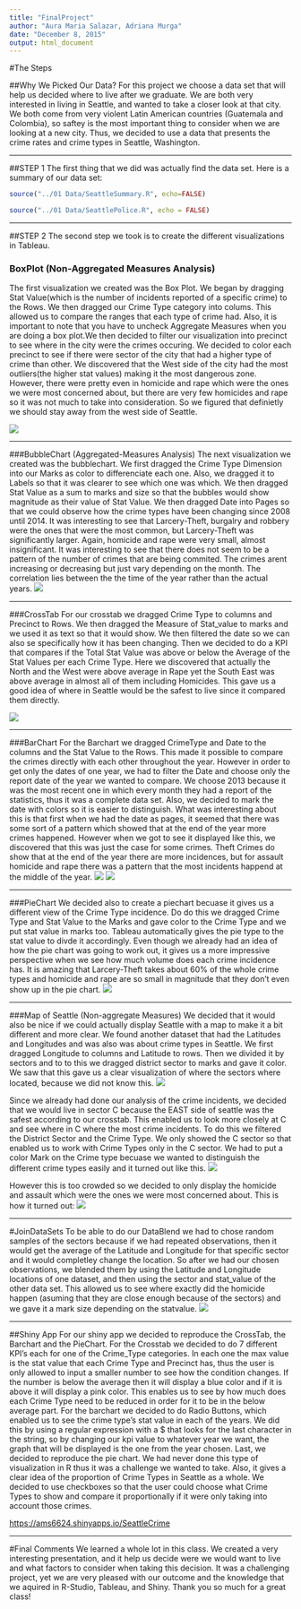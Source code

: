 ```yaml
---
title: "FinalProject"
author: "Aura Maria Salazar, Adriana Murga"
date: "December 8, 2015"
output: html_document
---
```


#The Steps

##Why We Picked Our Data?
For this project we choose a data set that will help us decided where to live after we graduate. We are both very interested in living in Seattle, and wanted to take a closer look at that city. We both come from very violent Latin American countries (Guatemala and Colombia), so saftey is the most important thing to consider when we are looking at a new city. Thus, we decided to use a data that presents the crime rates and crime types in Seattle, Washington. 

***

##STEP 1
The first thing that we did was actually find the data set. Here is a summary of our data set:
```r
source("../01 Data/SeattleSummary.R", echo=FALSE)

```
```r
source("../01 Data/SeattlePolice.R", echo = FALSE)
```

***
##STEP 2
The second step we took is to create the different visualizations in Tableau.

### BoxPlot (Non-Aggregated Measures Analysis)
The first visualization we created was the Box Plot. We began by dragging Stat Value(which is the number of incidents reported of a specific crime) to the Rows. We then dragged our Crime Type category into colums. This allowed us to compare the ranges that each type of crime had. Also, it is important to note that you have to uncheck Aggregate Measures when you are doing a box plot.We then decided to filter our visualization into precinct to see where in the city were the crimes occuring. We decided to color each precinct to see if there were sector of the city that had a higher type of crime than other. We discovered that the West side of the city had the most outliers(the higher stat values) making it the most dangerous zone. However, there were pretty even in homicide and rape which were the ones we were most concerned about, but there are very few homicides and rape so it was not much to take into consideration. So we figured that definietly we should stay away from the west side of Seattle.


![](./boxplot.jpg)

***

###BubbleChart (Aggregated-Measures Analysis)
The next visualization we created was the bubblechart. We first dragged the Crime Type Dimension into our Marks as color to differenciate each one. Also, we dragged it to Labels so that it was clearer to see which one was which. We then dragged Stat Value as a sum to marks and size so that the bubbles would show magnitude as their value of Stat Value. We then dragged Date into Pages so that we could observe how the crime types have been changing since 2008 until 2014. It was interesting to see that Larcery-Theft, burgalry and robbery were the ones that were the most common, but Larcery-Theft was significantly larger. Again, homicide and rape were very small, almost insignificant. It was interesting to see that there does not seem to be a pattern of the number of crimes that are being commited. The crimes arent increasing or decreasing but just vary depending on the month. The correlation lies between the the time of the year rather than the actual years.
![](./bubblechart.jpg)

***
###CrossTab 
For our crosstab we dragged Crime Type to columns and Precinct to Rows. We then dragged the Measure of Stat_value to marks and we used it as text so that it would show. We then filtered the date so we can also se specifically how it has been changing. Then we decided to do a KPI that compares if the Total Stat Value was above or below the Average of the Stat Values per each Crime Type. Here we discovered that actually the North and the West were above average in Rape yet the South East was above average in almost all of them including Homicides. This gave us a good idea of where in Seattle would be the safest to live since it compared them directly.

![](./crosstab1.jpg)

***
###BarChart 
For the Barchart we dragged CrimeType and Date to the columns and the Stat Value to the Rows. This made it possible to compare the crimes directly with each other throughout the year. However in order to get only the dates of one year, we had to filter the Date and choose only the report date of the year we wanted to compare. We choose 2013 because it was the most recent one in which every month they had a report of the statistics, thus it was a complete data set. Also, we decided to mark the date with colors so it is easier to distinguish. What was interesting about this is that first when we had the date as pages, it seemed that there was some sort of a pattern which showed that at the end of the year more crimes happened. However when we got to see it displayed like this, we discovered that this was just the case for some crimes. Theft Crimes do show that at the end of the year there are more incidences, but for assault homicide and rape there was a pattern that the most incidents happend at the middle of the year. 
![](./bargraph1.jpg)
![](./bargraph2.jpg)

***
###PieChart 
We decided also to create a piechart becuase it gives us a different view of the Crime Type incidence. Do do this we dragged Crime Type and Stat Value to the Marks and gave color to the Crime Type and we put stat value in marks too. Tableau automatically gives the pie type to the stat value to divde it accordingly. Even though we already had an idea of how the pie chart was going to work out, it gives us a more impressive perspective when we see how much volume does each crime incidence has. It is amazing that Larcery-Theft takes about 60% of the whole crime types and homicide and rape are so small in magnitude that they don't even show up in the pie chart. 
![](./pie.jpg)

***
###Map of Seattle (Non-aggregate Measures)
We decided that it would also be nice if we could actually display Seattle with a map to make it a bit different and more clear. We found another dataset that had the Latitudes and Longitudes and was also was about crime types in Seattle. We first dragged Longitude to columns and Latitude to rows. Then we divided it by sectors and to to this we dragged district sector to marks and gave it color. We saw that this gave us a clear visualization of where the sectors where located, because we did not know this. 
![](./completemap.jpg)

Since we already had done our analysis of the crime incidents, we decided that we would live in sector C because the EAST side of seattle was the safest according to our crosstab. This enabled us to look more closely at C and see where in C where the most crime incidents. To do this we filtered the District Sector and the Crime Type. We only showed the C sector so that enabled us to work with Crime Types only in the C sector.  We had to put a color Mark on the Crime type becuase we wanted to distinguish the different crime types easily and it turned out like this.
![](./completemap2.jpg)

However this is too crowded so we decided to only display the homicide and assault which were the ones we were most concerned about. This is how it turned out:
![](./assault_homicide.jpg) 

***
#JoinDataSets
To be able to do our DataBlend we had to chose random samples of the sectors because if we had repeated observations, then it would get the average of the Latitude and Longitude for that specific sector and it would completley change the location. So after we had our chosen observations, we blended them by using the Latitude and Longitude locations of one dataset, and then using the sector and stat_value of the other data set. This allowed us to see where exactly did the homicide happen (asuming that they are close enough because of the sectors) and we gave it a mark size depending on the statvalue. 
![](./join.jpg)

***
##Shiny App
For our shiny app we decided to reproduce the CrossTab, the Barchart and the PieChart. For the Crosstab we decided to do 7 different KPI's each for one of the Crime_Type categories. In each one the max value is the stat value that each Crime Type and Precinct has, thus the user is only allowed to input a smaller number to see how the condition changes. If the number is below the average then it will display a blue color and if it is above it will display a pink color. This enables us to see by how much does each Crime Type need to be reduced in order for it to be in the below average part. For the barchart we decided to do Radio Buttons, which enabled us to see the crime type's stat value in each of the years. We did this by using a regular expression with a $ that looks for the last character in the string, so by changing our kpi value to whatever year we want, the graph that will be displayed is the one from the year chosen. Last, we decided to reproduce the pie chart. We had never done this type of visualization in R thus it was a challenge we wanted to take. Also, it gives a clear idea of the proportion of Crime Types in Seattle as a whole. We decided to use checkboxes so that the user could choose what Crime Types to show and compare it proportionally if it were only taking into account those crimes. 

<https://ams6624.shinyapps.io/SeattleCrime>

***
#Final Comments
We learned a whole lot in this class. We created a very interesting presentation, and it help us decide were we would want to live and what factors to consider when taking this decision. It was a challenging project, yet we are very pleased with our outcome and the knowledge that we aquired in R-Studio, Tableau, and Shiny. Thank you so much for a great class! 


